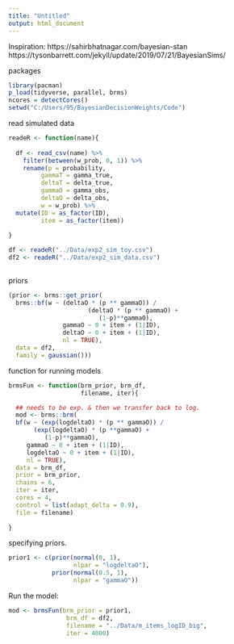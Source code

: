 ```yaml
---
title: "Untitled"
output: html_document
---
```


Inspiration:
https://sahirbhatnagar.com/bayesian-stan
https://tysonbarrett.com/jekyll/update/2019/07/21/BayesianSims/

packages 

```r
library(pacman)
p_load(tidyverse, parallel, brms)
ncores = detectCores()
setwd("C:/Users/95/BayesianDecisionWeights/Code")
```

read simulated data 

```r

readeR <- function(name){
  
  df <- read_csv(name) %>%
    filter(between(w_prob, 0, 1)) %>%
    rename(p = probability,
         gammaT = gamma_true,
         deltaT = delta_true,
         gammaO = gamma_obs, 
         deltaO = delta_obs, 
         w = w_prob) %>%
  mutate(ID = as_factor(ID),
         item = as_factor(item))
  
}

df <- readeR("../Data/exp2_sim_toy.csv")
df2 <- readeR("../Data/exp2_sim_data.csv") 
  

```

priors 

```r

(prior <- brms::get_prior(
  brms::bf(w ~ (deltaO * (p ** gammaO)) / 
                      (deltaO * (p ** gammaO) +
                         (1-p)**gammaO), 
               gammaO ~ 0 + item + (1|ID),
               deltaO ~ 0 + item + (1|ID),
               nl = TRUE),
  data = df2, 
  family = gaussian()))

```

function for running models 

```r

brmsFun <- function(brm_prior, brm_df,
                    filename, iter){

  ## needs to be exp. & then we transfer back to log. 
  mod <- brms::brm(
  bf(w ~ (exp(logdeltaO) * (p ** gammaO)) / 
       (exp(logdeltaO) * (p **gammaO) +
          (1-p)**gammaO),
     gammaO ~ 0 + item + (1|ID),
     logdeltaO ~ 0 + item + (1|ID),
     nl = TRUE),
  data = brm_df, 
  prior = brm_prior,
  chains = 6,
  iter = iter,
  cores = 4,
  control = list(adapt_delta = 0.9),
  file = filename) 
  
}

```

specifying priors.

```r

prior1 <- c(prior(normal(0, 1), 
                  nlpar = "logdeltaO"),
            prior(normal(0.5, 1), 
                  nlpar = "gammaO"))

```

Run the model: 

```r

mod <- brmsFun(brm_prior = prior1, 
                brm_df = df2,
                filename = "../Data/m_items_logID_big",
                iter = 4000)

```
